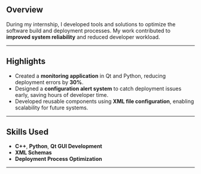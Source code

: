 ## Overview
During my internship, I developed tools and solutions to optimize the software build and deployment processes. My work contributed to **improved system reliability** and reduced developer workload.

---

## Highlights
- Created a **monitoring application** in Qt and Python, reducing deployment errors by **30%**.
- Designed a **configuration alert system** to catch deployment issues early, saving hours of developer time.
- Developed reusable components using **XML file configuration**, enabling scalability for future systems.

---

## Skills Used
- **C++**, **Python**, **Qt GUI Development**
- **XML Schemas**
- **Deployment Process Optimization**

---

